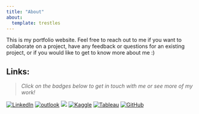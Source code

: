 ```yaml
---
title: "About"
about:
  template: trestles
---
```


This is my portfolio website. Feel free to reach out to me if you want to collaborate on a project, have any feedback or questions for an existing project, or if you would like to get to know more about me :)

## **Links:**

> *Click on the badges below to get in touch with me or see more of my work!*

[![LinkedIn](https://img.shields.io/badge/LinkedIn-0077B5?style=for-the-badge&logo=linkedin&logoColor=white)](https://www.linkedin.com/in/bradford-ford-johnson) [![outlook](https://img.shields.io/badge/Outlook-0078D4?style=for-the-badge&logo=microsoft-outlook&logoColor=white)](mailto:bradfordljohnson@outlook.com) [![](https://img.shields.io/badge/orcid-A6CE39?style=for-the-badge&logo=orcid&logoColor=white)](https://orcid.org/0000-0002-5460-9984) [![Kaggle](https://img.shields.io/badge/Kaggle-20BEFF?style=for-the-badge&logo=Kaggle&logoColor=white)](https://www.kaggle.com/bradfordjohnson)
[![Tableau](https://img.shields.io/badge/Tableau-E97627?style=for-the-badge&logo=Tableau&logoColor=white)](https://public.tableau.com/app/profile/bradfordjohnson) [![GitHub](https://img.shields.io/badge/GitHub-100000?style=for-the-badge&logo=github&logoColor=white)](https://github.com/bradfordjohnson)\

